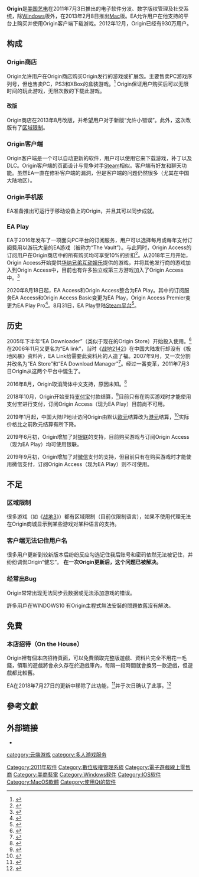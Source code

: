 {{noteTA
|G1=Games
|G2=IT
}}
{{About|电子游戏分发平台|科学绘图、数据分析软件|Origin (數據分析軟件)}}
{{Infobox software
| name = Origin
| logo = [[File:Origin.svg|200px]]
| logo caption = 
| screenshot = File:Originclientscreenshot.PNG
| caption = Origin客户端首页（2015年）
| developer = [[美国艺电|美国艺电]]
| released = {{Start date|2011|06|03}}
| latest release version = 10.5.104.48966
| platform = [[Microsoft_Windows|Microsoft Windows]]、[[Mac_OS_X|Mac OS X]]、[[iOS|iOS]]、[[Android|Android]]、{{le|Facebook Platform|Facebook Platform}}
| language = {{spml|繁體中文|英文|法文（法国）|法文（加拿大）|德文|荷兰文|芬兰文|日文|韓文|義大利文|波蘭文|葡萄牙文（巴西）|俄文|西班牙文（西班牙）|西班牙文（墨西哥）|丹麦文|挪威文|瑞典文|泰文
（曾支持简体中文，但是在2016年被取消）}}
| language count = 19
| size = 下载后50MB，解压后300MB
| genre = [[內容傳遞網路|內容傳遞]]，[[數位著作權管理|數位著作權管理]]（DRM），[[社交網路服務|社交網路服務]]
| website = {{URL|https://www.origin.com}}
}}
'''Origin'''是[[美国艺电|美国艺电]]在2011年7月3日推出的电子软件分发、数字版权管理及社交系统，除[[Windows|Windows]]版外，在2013年2月8日推出[[Mac_OS_X|Mac]]版。EA允许用户在他支持的平台上购买并使用Origin客户端下载游戏。2012年12月，Origin已经有930万用户。

== 构成 ==
=== Origin商店 ===
Origin允许用户在Origin商店购买Origin发行的游戏或扩展包。主要售卖PC游戏序列号，但也售卖PC，PS3和XBox的盒装游戏。<ref name="Origin_FAQ">{{cite web|url=https://help.ea.com/en/article/origin-faq#9|title=Origin Frequently Asked Questions|publisher=[[Electronic_Arts|Electronic Arts]]|accessdate=2013-02-20|archive-url=https://web.archive.org/web/20140118190421/http://help.ea.com/en/article/origin-faq/#9|archive-date=2014-01-18|dead-url=yes}}</ref> 
Origin保证用户购买后可以无限时间的玩此游戏，无限次数的下载此游戏。

==== 改版 ====
Origin商店在2013年8月改版，并希望用户对于新版“允许小错误”。此外，这次改版有了[[区域限制|区域限制]]。

=== Origin客户端 ===
Origin客户端是一个可以自动更新的软件，用户可以使用它来下载游戏，补丁以及DLC。Origin客户端的页面设计与竞争对手[[Steam|Steam]]相似。客户端有好友和聊天功能。虽然EA一直在修补客户端的漏洞，但是客户端的问题仍然很多（尤其在中国大陆地区）。

=== Origin手机版 ===
EA准备推出可运行于移动设备上的Origin，并且其可以同步成就。

=== EA Play ===
EA于2016年发布了一项面向PC平台的订阅服务，用户可以选择每月或每年支付订阅费用以游玩大量的EA游戏（被称为“The Vault”）。与此同时，Origin Access的订阅用户在Origin商店中的所有购买均可享受10%的折扣<ref name="Origin_Access_FAQ">{{cite web|url=https://www.origin.com/gbr/en-us/store/origin-access/faq|title=Origin Access for PC - FAQ|publisher=[[Electronic_Arts|Electronic Arts]]|accessdate=2019-03-16|archive-date=2019-10-19|archive-url=https://web.archive.org/web/20191019021401/https://www.origin.com/usa/en-us/store/origin-access/faq|dead-url=no}}</ref>。从2018年三月开始，Origin Access开始提供[[华纳兄弟互动娱乐|华纳兄弟互动娱乐]]提供的游戏，并将其他发行商的游戏加入到Origin Access中，目前也有许多独立或第三方游戏加入了Origin Access中。<ref name="OriginAccess_WBIE">{{cite web|url=https://www.gamesindustry.biz/articles/2018-03-08-ea-adds-wbie-to-origin-access|title=EA adds WBIE to Origin Access|accessdate=2019-03-16|archive-date=2018-06-22|archive-url=https://web.archive.org/web/20180622192838/https://www.gamesindustry.biz/articles/2018-03-08-ea-adds-wbie-to-origin-access|dead-url=no}}</ref>

2020年8月18日起，EA Access和Origin Access整合为EA Play。其中的订阅服务EA Access和Origin Access Basic变更为EA Play，Origin Access Premier变更为EA Play Pro<ref>{{cite web |author1=Eric Chan |title=EA Play 是整合 Origin 和 Access 的全新订阅服务 |url=https://cn.engadget.com/ea-access-ea-play-subscription-origin-access-120013966.html |website=Engadget 中国版 |accessdate=2020-08-15 |language=zh-cn |date=2020-08-15 |archive-date=2021-01-26 |archive-url=https://web.archive.org/web/20210126214133/https://cn.engadget.com/ea-access-ea-play-subscription-origin-access-120013966.html |dead-url=no }}</ref>。8月31日，EA Play登陆[[Steam|Steam平台]]<ref>{{cite web |author1=Sanji Feng |title=EA Play 将于 8 月 31 日登陆 Steam |url=https://cn.engadget.com/ea-play-steam-august-130111308.html |website=Engadget 中国版 |accessdate=2020-08-19 |language=zh-cn |date=2020-08-19 |archive-date=2020-08-23 |archive-url=https://web.archive.org/web/20200823040312/https://cn.engadget.com/ea-play-steam-august-130111308.html |dead-url=no }}</ref>。

== 历史 ==
2005年下半年“EA Downloader”（类似于现在的Origin Store）开始投入使用。<ref>{{cite web|url=http://www.gamespot.com/news/6160884.html|title=EA soft-launches Link|accessdate=2008-07-01|publisher=[[GameSpot|GameSpot]]|archive-date=2019-09-13|archive-url=https://web.archive.org/web/20190913034755/https://www.gamespot.com/articles/ea-soft-launches-link/1100-6160884/|dead-url=no}}</ref>在2006年11月又更名为“EA link”，当时《[[战地2142|战地2142]]》在中国大陆发行却没有《极地风暴》资料片，EA Link给需要此资料片的人造了福。2007年9月，又一次分割并改名为“EA Store”和“EA Download Manager”<ref name="gamasutra">{{cite web|url=http://www.gamasutra.com/php-bin/news_index.php?story=15610|title=Electronic Arts Closes EA Link Service, Unveils EA Store|accessdate=2007-09-24|publisher=[[GamaSutra|GamaSutra]]|archive-date=2007-11-13|archive-url=https://web.archive.org/web/20071113055602/http://www.gamasutra.com/php-bin/news_index.php?story=15610|dead-url=no}}</ref>。经过一番变革，2011年7月3日Origin从这两个平台中诞生了。

2016年8月，Origin取消简体中文支持，原因未知。<ref>{{cite web|url=https://www.v2ex.com/t/298521|title=Origin 不再支持简体中文|accessdate=2016-08-11|publisher=[[V2EX|V2EX]]|archive-date=2016-08-13|archive-url=https://web.archive.org/web/20160813043528/http://v2ex.com/t/298521|dead-url=no}}</ref>

2018年10月，Origin开始支持[[支付宝|支付宝]]付款结算，<ref>{{cite web|url=https://m.sohu.com/a/260552346_466942/?pvid=000115_3w_a|title=EA 游戏平台Origin开通支付宝付款结算|accessdate=2018-10-20|publisher=[[搜狐|搜狐]]|archive-date=2018-11-29|archive-url=https://web.archive.org/web/20181129184152/https://m.sohu.com/a/260552346_466942/?pvid=000115_3w_a|dead-url=no}}</ref>目前只有在购买游戏时才能使用支付宝进行支付，订阅Origin Access（现为EA Play）目前尚不可用。

2019年1月起，中国大陆IP地址访问Origin由默认[[欧元|欧元]]结算改为[[港元|港元]]结算，<ref>{{cite web|url=http://m.sohu.com/a/291183071_267097|title=“六月天孩子脸”？Origin平台结算方式又变更为港币|accessdate=2019-01-24|publisher=[[搜狐|搜狐]]|archive-date=2019-06-01|archive-url=https://web.archive.org/web/20190601120737/http://m.sohu.com/a/291183071_267097|dead-url=no}}</ref>实际价格比之前欧元结算有所下降。

2019年6月初，Origin增加了对[[银联|银联]]的支持，目前购买游戏与订阅Origin Access（现为EA Play）均可使用银联。

2019年9月初，Origin增加了对[[微信|微信]]支付的支持，但目前只有在购买游戏时才能使用微信支付，订阅Origin Access（现为EA Play）则不可使用。

== 不足 ==
=== 区域限制 ===
很多游戏（如《[[战地3|战地3]]》）都有区域限制（目前仅限制语言），如果不使用代理无法在Origin商城显示到某些游戏对某种语言的支持。

=== 客户端无法记住用户名 ===
很多用户更新到较新版本后纷纷反应勾选记住我后账号和密码依然无法被记住，并纷纷调侃Origin“健忘”。
'''在一次Origin更新后，这个问题已被解决。'''

=== 经常出Bug ===
Origin常常出现无法同步云数据或无法添加游戏的错误。

許多用戶在WINDOWS10 有Origin主程式無法安裝的問題依舊沒有解決。

== 免費 ==
=== 本店招待（On the House） ===
Origin裡有個本店招待頁面，可以免費領取完整版遊戲、資料片完全不用花一毛錢，領取的遊戲將會永久存在於遊戲庫內，每隔一段時間就會換另一款遊戲，但遊戲都比較舊。

EA在2018年7月27日的更新中移除了此功能，<ref>{{Cite web |url = https://www.gamersky.com/news/201807/1078924.shtml |title = Origin平台免费游戏领取功能疑似遭移除 |author = 明镜Mirror |date = 2018-07-27 |publisher = 游民星空 |language = zh-cn |accessdate = 2019-02-26 |archive-date = 2019-02-26 |archive-url = https://web.archive.org/web/20190226234149/https://www.gamersky.com/news/201807/1078924.shtml |dead-url = no }}</ref>并于次日确认了此事。<ref>{{Cite web |url = https://www.gamersky.com/news/201807/1079140.shtml |title = EA确认移除Origin免费领游戏功能 已领游戏不受影响 |author = 明镜Mirror |date = 2018-07-28 |publisher = 游民星空 |language = zh-cn |accessdate = 2019-02-26 |archive-date = 2019-02-27 |archive-url = https://web.archive.org/web/20190227060227/https://www.gamersky.com/news/201807/1079140.shtml |dead-url = no }}</ref>

== 參考文獻 ==
{{Reflist}}

==外部链接==
*{{Official website}}

{{软件数字发行平台}}

[[Category:2011年软件|Category:2011年软件]]
[[Category:數位版權管理系統|Category:數位版權管理系統]]
[[Category:電子遊戲線上零售商|Category:電子遊戲線上零售商]]
[[Category:美商藝電|Category:美商藝電]]
[[Category:Windows软件|Category:Windows软件]]
[[Category:IOS软件|Category:IOS软件]]
[[Category:MacOS軟體|Category:MacOS軟體]]
[[Category:使用Qt的软件|Category:使用Qt的软件]]
[[category:云端游戏|category:云端游戏]]
[[category:多人游戏服务|category:多人游戏服务]]